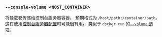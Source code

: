 ### `--console-volume <HOST_CONTAINER>`

将挂载卷传递给控制台服务器容器。
预期格式为 `/host/path:/container/path`。
这在使用[控制台服务器配置][console config]时可能很有用。
类似于 `docker run` 的[`--volume` 选项][docker run volume]。

[docker run volume]: https://docs.docker.com/reference/cli/docker/container/run/#volume

[console config]: /zh/docs/reference/console-config/